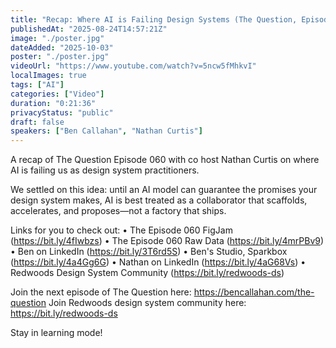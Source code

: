```yaml
---
title: "Recap: Where AI is Failing Design Systems (The Question, Episode 060)"
publishedAt: "2025-08-24T14:57:21Z"
image: "./poster.jpg"
dateAdded: "2025-10-03"
poster: "./poster.jpg"
videoUrl: "https://www.youtube.com/watch?v=5ncw5fMhkvI"
localImages: true
tags: ["AI"]
categories: ["Video"]
duration: "0:21:36"
privacyStatus: "public"
draft: false
speakers: ["Ben Callahan", "Nathan Curtis"]
---
```

A recap of The Question Episode 060 with co host Nathan Curtis on where AI is failing us as design system practitioners. 

We settled on this idea: until an AI model can guarantee the promises your design system makes, AI is best treated as a collaborator that scaffolds, accelerates, and proposes—not a factory that ships.

Links for you to check out:
• The Episode 060 FigJam (https://bit.ly/4fIwbzs)
• The Episode 060 Raw Data (https://bit.ly/4mrPBv9)
• Ben on LinkedIn (https://bit.ly/3T6rd5S)
• Ben's Studio, Sparkbox (https://bit.ly/4a4Gg6G)
• Nathan on LinkedIn (https://bit.ly/4aG68Vs)
• Redwoods Design System Community (https://bit.ly/redwoods-ds)

Join the next episode of The Question here: https://bencallahan.com/the-question
Join Redwoods design system community here: https://bit.ly/redwoods-ds

Stay in learning mode!
